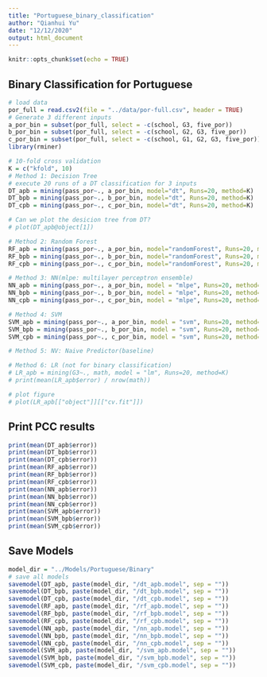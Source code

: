 ```yaml
---
title: "Portuguese_binary_classification"
author: "Qianhui Yu"
date: "12/12/2020"
output: html_document
---
```


```r
knitr::opts_chunk$set(echo = TRUE)
```
## Binary Classification for Portuguese

```r
# load data
por_full = read.csv2(file = "../data/por-full.csv", header = TRUE)
# Generate 3 different inputs
a_por_bin = subset(por_full, select = -c(school, G3, five_por)) 
b_por_bin = subset(por_full, select = -c(school, G2, G3, five_por)) 
c_por_bin = subset(por_full, select = -c(school, G1, G2, G3, five_por)) 
library(rminer)

# 10-fold cross validation 
K = c("kfold", 10)
# Method 1: Decision Tree
# execute 20 runs of a DT classification for 3 inputs
DT_apb = mining(pass_por~., a_por_bin, model="dt", Runs=20, method=K)
DT_bpb = mining(pass_por~., b_por_bin, model="dt", Runs=20, method=K)
DT_cpb = mining(pass_por~., c_por_bin, model="dt", Runs=20, method=K)

# Can we plot the desicion tree from DT?
# plot(DT_apb@object[1])

# Method 2: Random Forest
RF_apb = mining(pass_por~., a_por_bin, model="randomForest", Runs=20, method=K)
RF_bpb = mining(pass_por~., b_por_bin, model="randomForest", Runs=20, method=K)
RF_cpb = mining(pass_por~., c_por_bin, model="randomForest", Runs=20, method=K)

# Method 3: NN(mlpe: multilayer perceptron ensemble)
NN_apb = mining(pass_por~., a_por_bin, model = "mlpe", Runs=20, method=K)
NN_bpb = mining(pass_por~., b_por_bin, model = "mlpe", Runs=20, method=K)
NN_cpb = mining(pass_por~., c_por_bin, model = "mlpe", Runs=20, method=K)

# Method 4: SVM
SVM_apb = mining(pass_por~., a_por_bin, model = "svm", Runs=20, method=K)
SVM_bpb = mining(pass_por~., b_por_bin, model = "svm", Runs=20, method=K)
SVM_cpb = mining(pass_por~., c_por_bin, model = "svm", Runs=20, method=K)

# Method 5: NV: Naive Predictor(baseline)

# Method 6: LR (not for binary classification)
# LR_apb = mining(G3~., math, model = "lm", Runs=20, method=K)
# print(mean(LR_apb$error) / nrow(math))

# plot figure
# plot(LR_apb[["object"]][["cv.fit"]])


```
## Print PCC results
```r
print(mean(DT_apb$error))
print(mean(DT_bpb$error))
print(mean(DT_cpb$error))
print(mean(RF_apb$error))
print(mean(RF_bpb$error))
print(mean(RF_cpb$error))
print(mean(NN_apb$error))
print(mean(NN_bpb$error))
print(mean(NN_cpb$error))
print(mean(SVM_apb$error))
print(mean(SVM_bpb$error))
print(mean(SVM_cpb$error))                      

```


## Save Models
```r
model_dir = "../Models/Portuguese/Binary"
# save all models
savemodel(DT_apb, paste(model_dir, "/dt_apb.model", sep = ""))
savemodel(DT_bpb, paste(model_dir, "/dt_bpb.model", sep = ""))
savemodel(DT_cpb, paste(model_dir, "/dt_cpb.model", sep = ""))
savemodel(RF_apb, paste(model_dir, "/rf_apb.model", sep = ""))
savemodel(RF_bpb, paste(model_dir, "/rf_bpb.model", sep = ""))
savemodel(RF_cpb, paste(model_dir, "/rf_cpb.model", sep = ""))
savemodel(NN_apb, paste(model_dir, "/nn_apb.model", sep = ""))
savemodel(NN_bpb, paste(model_dir, "/nn_bpb.model", sep = ""))
savemodel(NN_cpb, paste(model_dir, "/nn_cpb.model", sep = ""))
savemodel(SVM_apb, paste(model_dir, "/svm_apb.model", sep = ""))
savemodel(SVM_bpb, paste(model_dir, "/svm_bpb.model", sep = ""))
savemodel(SVM_cpb, paste(model_dir, "/svm_cpb.model", sep = ""))
```